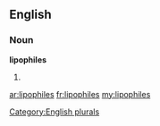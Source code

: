 ==English==

===Noun===
'''lipophiles'''

# {{plural of|[[lipophile]]}}

[[Category:English plurals]]

[[ar:lipophiles]]
[[fr:lipophiles]]
[[my:lipophiles]]